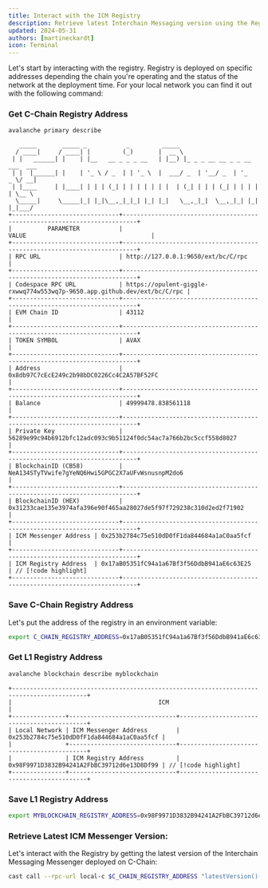 ```yaml
---
title: Interact with the ICM Registry
description: Retrieve latest Interchain Messaging version using the Registry.
updated: 2024-05-31
authors: [martineckardt]
icon: Terminal
---
```



Let's start by interacting with the registry. Registry is deployed on specific addresses depending the chain you're operating and the status of the network at the deployment time. For your local network you can find it out with the following command:

<Steps>
<Step>

### Get C-Chain Registry Address

```bash
avalanche primary describe
``` 

```
   _____       _____ _           _         _____
  / ____|     / ____| |         (_)       |  __ \
 | |   ______| |    | |__   __ _ _ _ __   | |__) |_ _ _ __ __ _ _ __ ___  ___ 
 | |  |______| |    | '_ \ / _  | | '_ \  |  ___/ _  | '__/ _  | '_   _ \/ __|
 | |____     | |____| | | | (_| | | | | | | |  | (_| | | | (_| | | | | | \__ \
  \_____|     \_____|_| |_|\__,_|_|_| |_| |_|   \__,_|_|  \__,_|_| |_| |_|___/
+------------------------------+--------------------------------------------------------------------------+
|          PARAMETER           |                                  VALUE                                   |
+------------------------------+--------------------------------------------------------------------------+
| RPC URL                      | http://127.0.0.1:9650/ext/bc/C/rpc                                       |
+------------------------------+--------------------------------------------------------------------------+
| Codespace RPC URL            | https://opulent-giggle-rxwwq774w553wq7p-9650.app.github.dev/ext/bc/C/rpc |
+------------------------------+--------------------------------------------------------------------------+
| EVM Chain ID                 | 43112                                                                    |
+------------------------------+--------------------------------------------------------------------------+
| TOKEN SYMBOL                 | AVAX                                                                     |
+------------------------------+--------------------------------------------------------------------------+
| Address                      | 0x8db97C7cEcE249c2b98bDC0226Cc4C2A57BF52FC                               |
+------------------------------+--------------------------------------------------------------------------+
| Balance                      | 49999478.838561118                                                       |
+------------------------------+--------------------------------------------------------------------------+
| Private Key                  | 56289e99c94b6912bfc12adc093c9b51124f0dc54ac7a766b2bc5ccf558d8027         |
+------------------------------+--------------------------------------------------------------------------+
| BlockchainID (CB58)          | NeA134STyTVwife7gYeNQ6Hwi5GPGC2X7aUFvWsnusnpM2do6                        |
+------------------------------+--------------------------------------------------------------------------+
| BlockchainID (HEX)           | 0x31233cae135e3974afa396e90f465aa28027de5f97f729238c310d2ed2f71902       |
+------------------------------+--------------------------------------------------------------------------+
| ICM Messenger Address | 0x253b2784c75e510dD0fF1da844684a1aC0aa5fcf                                      |
+------------------------------+--------------------------------------------------------------------------+
| ICM Registry Address  | 0x17aB05351fC94a1a67Bf3f56DdbB941aE6c63E25                                      | // [!code highlight]
+------------------------------+--------------------------------------------------------------------------+
```

</Step>
<Step>

### Save C-Chain Registry Address

Let's put the address of the registry in an environment variable:

```bash
export C_CHAIN_REGISTRY_ADDRESS=0x17aB05351fC94a1a67Bf3f56DdbB941aE6c63E25
```

</Step>
<Step>

### Get L1 Registry Address

```bash
avalanche blockchain describe myblockchain
```
```
+-------------------------------------------------------------------------------------------+
|                                         ICM                                               |
+---------------+------------------------------+--------------------------------------------+
| Local Network | ICM Messenger Address        | 0x253b2784c75e510dD0fF1da844684a1aC0aa5fcf |
|               +------------------------------+--------------------------------------------+
|               | ICM Registry Address         | 0x98F9971D3832B94241A2FbBC39712d6e13D8Df99 | // [!code highlight]
+---------------+------------------------------+--------------------------------------------+
```
</Step>
<Step>

### Save L1 Registry Address

```bash
export MYBLOCKCHAIN_REGISTRY_ADDRESS=0x98F9971D3832B94241A2FbBC39712d6e13D8Df99
```

</Step>
<Step>

### Retrieve Latest ICM Messenger Version:

Let's interact with the Registry by getting the latest version of the Interchain Messaging Messenger deployed on C-Chain:

```bash
cast call --rpc-url local-c $C_CHAIN_REGISTRY_ADDRESS "latestVersion()(uint256)" 
```

</Step>
</Steps>
